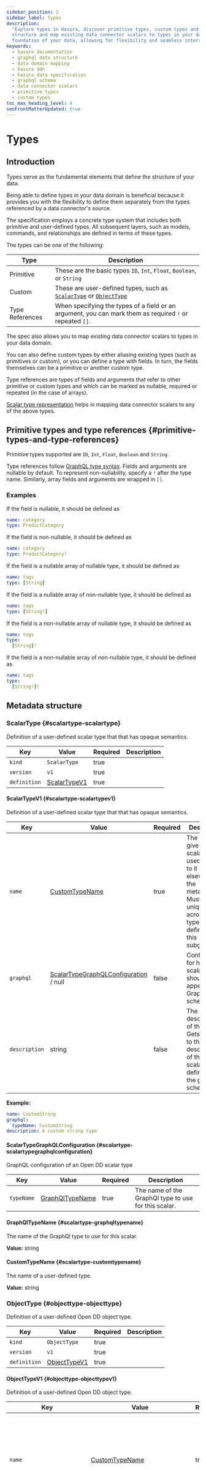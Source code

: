 ```yaml
---
sidebar_position: 2
sidebar_label: Types
description:
  "Explore types in Hasura, discover primitive types, custom types and container types. Learn how to define your data
  structure and map existing data connector scalars to types in your data domain. Understand how these elements form the
  foundation of your data, allowing for flexibility and seamless interconnection."
keywords:
  - hasura documentation
  - graphql data structure
  - data domain mapping
  - hasura ddn
  - hasura data specification
  - graphql schema
  - data connector scalars
  - primitive types
  - custom types
toc_max_heading_level: 4
seoFrontMatterUpdated: true
---
```


# Types

## Introduction

Types serve as the fundamental elements that define the structure of your data.

Being able to define types in your data domain is beneficial because it provides you with the flexibility to define them
separately from the types referenced by a data connector's source.

The specification employs a concrete type system that includes both primitive and user-defined types. All subsequent
layers, such as models, commands, and relationships are defined in terms of these types.

The types can be one of the following:

| Type            | Description                                                                                              |
| --------------- | -------------------------------------------------------------------------------------------------------- |
| Primitive       | These are the basic types `ID`, `Int`, `Float`, `Boolean`, or `String`                                   |
| Custom          | These are user-defined types, such as [`ScalarType`](#scalar-types) or [`ObjectType`](#object-types)     |
| Type References | When specifying the types of a field or an argument, you can mark them as required `!` or repeated `[]`. |

The spec also allows you to map existing data connector scalars to types in your data domain.

You can also define custom types by either aliasing existing types (such as primitives or custom), or you can define a
type with fields. In turn, the fields themselves can be a primitive or another custom type.

Type references are types of fields and arguments that refer to other primitive or custom types and which can be marked
as nullable, required or repeated (in the case of arrays).

[//]: # "TODO: Add reference to scalars 👇 when data connector are documented"

[Scalar type representation](#scalartype) helps in mapping data connector scalars to any of the above types.

## Primitive types and type references {#primitive-types-and-type-references}

Primitive types supported are `ID`, `Int`, `Float`, `Boolean` and `String`.

Type references follow [GraphQL type syntax](https://spec.graphql.org/June2018/#sec-Combining-List-and-Non-Null). Fields
and arguments are nullable by default. To represent non-nullability, specify a `!` after the type name. Similarly, array
fields and arguments are wrapped in `[]`.

### Examples

If the field is nullable, it should be defined as

```yaml
name: category
type: ProductCategory
```

If the field is non-nullable, it should be defined as

```yaml
name: category
type: ProductCategory!
```

If the field is a nullable array of nullable type, it should be defined as

```yaml
name: tags
type: [String]
```

If the field is a nullable array of non-nullable type, it should be defined as

```yaml
name: tags
type: [String!]
```

If the field is a non-nullable array of nullable type, it should be defined as

```yaml
name: tags
type:
  [String]!
```

If the field is a non-nullable array of non-nullable type, it should be defined as

```yaml
name: tags
type:
  [String!]!
```

## Metadata structure

### ScalarType {#scalartype-scalartype}

Definition of a user-defined scalar type that that has opaque semantics.

| Key          | Value                                    | Required | Description |
| ------------ | ---------------------------------------- | -------- | ----------- |
| `kind`       | `ScalarType`                             | true     |             |
| `version`    | `v1`                                     | true     |             |
| `definition` | [ScalarTypeV1](#scalartype-scalartypev1) | true     |             |

#### ScalarTypeV1 {#scalartype-scalartypev1}

Definition of a user-defined scalar type that that has opaque semantics.

| Key           | Value                                                                               | Required | Description                                                                                                                                 |
| ------------- | ----------------------------------------------------------------------------------- | -------- | ------------------------------------------------------------------------------------------------------------------------------------------- |
| `name`        | [CustomTypeName](#scalartype-customtypename)                                        | true     | The name to give this scalar type, used to refer to it elsewhere in the metadata. Must be unique across all types defined in this subgraph. |
| `graphql`     | [ScalarTypeGraphQLConfiguration](#scalartype-scalartypegraphqlconfiguration) / null | false    | Configuration for how this scalar type should appear in the GraphQL schema.                                                                 |
| `description` | string                                                                              | false    | The description of this scalar. Gets added to the description of the scalar's definition in the graphql schema.                             |

**Example:**

```yaml
name: CustomString
graphql:
  typeName: CustomString
description: A custom string type
```

#### ScalarTypeGraphQLConfiguration {#scalartype-scalartypegraphqlconfiguration}

GraphQL configuration of an Open DD scalar type

| Key        | Value                                          | Required | Description                                          |
| ---------- | ---------------------------------------------- | -------- | ---------------------------------------------------- |
| `typeName` | [GraphQlTypeName](#scalartype-graphqltypename) | true     | The name of the GraphQl type to use for this scalar. |

#### GraphQlTypeName {#scalartype-graphqltypename}

The name of the GraphQl type to use for this scalar.

**Value:** string

#### CustomTypeName {#scalartype-customtypename}

The name of a user-defined type.

**Value:** string

### ObjectType {#objecttype-objecttype}

Definition of a user-defined Open DD object type.

| Key          | Value                                    | Required | Description |
| ------------ | ---------------------------------------- | -------- | ----------- |
| `kind`       | `ObjectType`                             | true     |             |
| `version`    | `v1`                                     | true     |             |
| `definition` | [ObjectTypeV1](#objecttype-objecttypev1) | true     |             |

#### ObjectTypeV1 {#objecttype-objecttypev1}

Definition of a user-defined Open DD object type.

| Key                        | Value                                                                               | Required | Description                                                                                                                                                                                                                                                                                      |
| -------------------------- | ----------------------------------------------------------------------------------- | -------- | ------------------------------------------------------------------------------------------------------------------------------------------------------------------------------------------------------------------------------------------------------------------------------------------------ |
| `name`                     | [CustomTypeName](#objecttype-customtypename)                                        | true     | The name to give this object type, used to refer to it elsewhere in the metadata. Must be unique across all types defined in this subgraph.                                                                                                                                                      |
| `fields`                   | [[ObjectFieldDefinition](#objecttype-objectfielddefinition)]                        | true     | The list of fields defined for this object type.                                                                                                                                                                                                                                                 |
| `globalIdFields`           | [[FieldName](#objecttype-fieldname)]                                                | false    | The subset of fields that uniquely identify this object in the domain. Setting this property will automatically implement the GraphQL Relay Node interface for this object type and add an `id` global ID field. If setting this property, there must not be a field named `id` already present. |
| `graphql`                  | [ObjectTypeGraphQLConfiguration](#objecttype-objecttypegraphqlconfiguration) / null | false    | Configuration for how this object type should appear in the GraphQL schema.                                                                                                                                                                                                                      |
| `description`              | string                                                                              | false    | The description of the object. Gets added to the description of the object's definition in the graphql schema.                                                                                                                                                                                   |
| `dataConnectorTypeMapping` | [[DataConnectorTypeMapping](#objecttype-dataconnectortypemapping)]                  | false    | Mapping of this object type to corresponding object types in various data connectors.                                                                                                                                                                                                            |

**Example:**

```yaml
name: Author
fields:
  - name: author_id
    type: Int!
    description: The id of the author
  - name: first_name
    type: String
    description: The first name of the author
  - name: last_name
    type: String
    description: The last name of the author
description: An author of a book
globalIdFields:
  - author_id
graphql:
  typeName: Author
dataConnectorTypeMapping:
  - dataConnectorName: my_db
    dataConnectorObjectType: author
    fieldMapping:
      author_id:
        column:
          name: id
```

#### DataConnectorTypeMapping {#objecttype-dataconnectortypemapping}

This defines the mapping of the fields of an object type to the corresponding columns of an object type in a data
connector.

| Key                       | Value                                              | Required | Description |
| ------------------------- | -------------------------------------------------- | -------- | ----------- |
| `dataConnectorName`       | [DataConnectorName](#objecttype-dataconnectorname) | true     |             |
| `dataConnectorObjectType` | string                                             | true     |             |
| `fieldMapping`            | [undefined](#objecttype-undefined)                 | false    |             |

#### undefined {#objecttype-undefined}

| Key           | Value                                                | Required | Description |
| ------------- | ---------------------------------------------------- | -------- | ----------- |
| `<customKey>` | [ObjectFieldMapping](#objecttype-objectfieldmapping) | false    |             |

#### ObjectFieldMapping {#objecttype-objectfieldmapping}

Source field directly maps to some column in the data connector.

| Key      | Value                                                | Required | Description |
| -------- | ---------------------------------------------------- | -------- | ----------- |
| `column` | [ColumnFieldMapping](#objecttype-columnfieldmapping) | true     |             |

#### ColumnFieldMapping {#objecttype-columnfieldmapping}

The target column in a data connector object that a source field maps to.

| Key    | Value  | Required | Description                   |
| ------ | ------ | -------- | ----------------------------- |
| `name` | string | true     | The name of the target column |

#### DataConnectorName {#objecttype-dataconnectorname}

The name of a data connector.

**Value:** string

#### ObjectTypeGraphQLConfiguration {#objecttype-objecttypegraphqlconfiguration}

GraphQL configuration of an Open DD object type.

| Key             | Value                                                 | Required | Description                                                                                             |
| --------------- | ----------------------------------------------------- | -------- | ------------------------------------------------------------------------------------------------------- |
| `typeName`      | [GraphQlTypeName](#objecttype-graphqltypename) / null | false    | The name to use for the GraphQL type representation of this object type when used in an output context. |
| `inputTypeName` | [GraphQlTypeName](#objecttype-graphqltypename) / null | false    | The name to use for the GraphQL type representation of this object type when used in an input context.  |

#### GraphQlTypeName {#objecttype-graphqltypename}

**Value:** string

#### ObjectFieldDefinition {#objecttype-objectfielddefinition}

The definition of a field in a user-defined object type.

| Key           | Value                                       | Required | Description                                                                                                                                                   |
| ------------- | ------------------------------------------- | -------- | ------------------------------------------------------------------------------------------------------------------------------------------------------------- |
| `name`        | [FieldName](#objecttype-fieldname)          | true     | The name of the field. This name is used both when referring to the field elsewhere in the metadata and when creating the corresponding GraphQl type.         |
| `type`        | [TypeReference](#objecttype-typereference)  | true     | The type of this field. This uses the GraphQL syntax to represent field types and must refer to one of the inbuilt OpenDd types or another user-defined type. |
| `description` | string                                      | false    | The description of this field. Gets added to the description of the field's definition in the graphql schema.                                                 |
| `deprecated`  | [Deprecated](#objecttype-deprecated) / null | false    | Whether this field is deprecated. If set, the deprecation status is added to the field's graphql schema.                                                      |

#### Deprecated {#objecttype-deprecated}

OpenDd configuration to indicate whether an object type field, relationship, model root field or command root field is
deprecated.

| Key      | Value  | Required | Description                 |
| -------- | ------ | -------- | --------------------------- |
| `reason` | string | false    | The reason for deprecation. |

#### TypeReference {#objecttype-typereference}

A reference to an Open DD type including nullable values and arrays. Suffix '!' to indicate a non-nullable reference,
and wrap in '[]' to indicate an array. Eg: '[String!]!' is a non-nullable array of non-nullable strings.

**Value:** string

#### FieldName {#objecttype-fieldname}

The name of a field in a user-defined object type.

**Value:** string

#### CustomTypeName {#objecttype-customtypename}

The name of a user-defined type.

**Value:** string

### ObjectBooleanExpressionType {#objectbooleanexpressiontype-objectbooleanexpressiontype}

Definition of a type representing a boolean expression on an Open DD object type.

| Key          | Value                                                                                       | Required | Description |
| ------------ | ------------------------------------------------------------------------------------------- | -------- | ----------- |
| `kind`       | `ObjectBooleanExpressionType`                                                               | true     |             |
| `version`    | `v1`                                                                                        | true     |             |
| `definition` | [ObjectBooleanExpressionTypeV1](#objectbooleanexpressiontype-objectbooleanexpressiontypev1) | true     |             |

#### ObjectBooleanExpressionTypeV1 {#objectbooleanexpressiontype-objectbooleanexpressiontypev1}

Definition of a type representing a boolean expression on an Open DD object type.

| Key                       | Value                                                                                                                                  | Required | Description                                                                                                                                                    |
| ------------------------- | -------------------------------------------------------------------------------------------------------------------------------------- | -------- | -------------------------------------------------------------------------------------------------------------------------------------------------------------- |
| `name`                    | [CustomTypeName](#objectbooleanexpressiontype-customtypename)                                                                          | true     | The name to give this object boolean expression type, used to refer to it elsewhere in the metadata. Must be unique across all types defined in this subgraph. |
| `objectType`              | [CustomTypeName](#objectbooleanexpressiontype-customtypename)                                                                          | true     | The name of the object type that this boolean expression applies to.                                                                                           |
| `dataConnectorName`       | [DataConnectorName](#objectbooleanexpressiontype-dataconnectorname)                                                                    | true     | The data connector this boolean expression type is based on.                                                                                                   |
| `dataConnectorObjectType` | string                                                                                                                                 | true     | The object type in the data connector's schema this boolean expression type is based on.                                                                       |
| `comparableFields`        | [[ComparableField](#objectbooleanexpressiontype-comparablefield)]                                                                      | true     | The list of fields of the object type that can be used for comparison when evaluating this boolean expression.                                                 |
| `graphql`                 | [ObjectBooleanExpressionTypeGraphQlConfiguration](#objectbooleanexpressiontype-objectbooleanexpressiontypegraphqlconfiguration) / null | false    | Configuration for how this object type should appear in the GraphQL schema.                                                                                    |

**Example:**

```yaml
name: AuthorBoolExp
objectType: Author
dataConnectorName: my_db
dataConnectorObjectType: author
comparableFields:
  - fieldName: article_id
    operators:
      enableAll: true
  - fieldName: title
    operators:
      enableAll: true
  - fieldName: author_id
    operators:
      enableAll: true
graphql:
  typeName: Author_bool_exp
```

#### ObjectBooleanExpressionTypeGraphQlConfiguration {#objectbooleanexpressiontype-objectbooleanexpressiontypegraphqlconfiguration}

GraphQL configuration of an Open DD boolean expression type.

| Key        | Value                                                           | Required | Description                                                                          |
| ---------- | --------------------------------------------------------------- | -------- | ------------------------------------------------------------------------------------ |
| `typeName` | [GraphQlTypeName](#objectbooleanexpressiontype-graphqltypename) | true     | The name to use for the GraphQL type representation of this boolean expression type. |

#### GraphQlTypeName {#objectbooleanexpressiontype-graphqltypename}

The name to use for the GraphQL type representation of this boolean expression type.

**Value:** string

#### ComparableField {#objectbooleanexpressiontype-comparablefield}

| Key         | Value                                                                   | Required | Description |
| ----------- | ----------------------------------------------------------------------- | -------- | ----------- |
| `fieldName` | [FieldName](#objectbooleanexpressiontype-fieldname)                     | true     |             |
| `operators` | [EnableAllOrSpecific](#objectbooleanexpressiontype-enableallorspecific) | true     |             |

#### EnableAllOrSpecific {#objectbooleanexpressiontype-enableallorspecific}

**Must have exactly one of the following fields:**

| Key              | Value    | Required | Description |
| ---------------- | -------- | -------- | ----------- |
| `enableAll`      | boolean  | false    |             |
| `enableSpecific` | [string] | false    |             |

#### FieldName {#objectbooleanexpressiontype-fieldname}

The name of a field in a user-defined object type.

**Value:** string

#### DataConnectorName {#objectbooleanexpressiontype-dataconnectorname}

The name of a data connector.

**Value:** string

#### CustomTypeName {#objectbooleanexpressiontype-customtypename}

The name of a user-defined type.

**Value:** string
